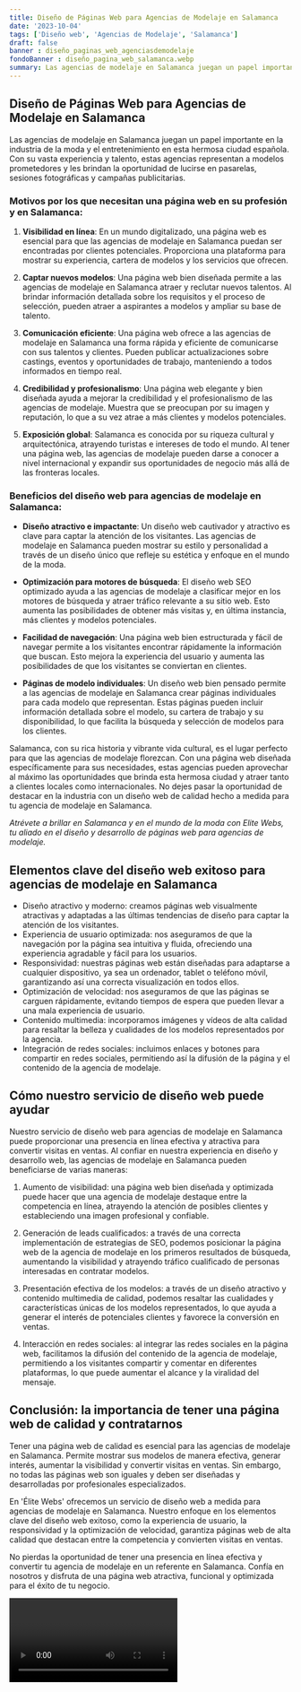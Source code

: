 ```yaml
---
title: Diseño de Páginas Web para Agencias de Modelaje en Salamanca
date: '2023-10-04'
tags: ['Diseño web', 'Agencias de Modelaje', 'Salamanca']
draft: false
banner : diseño_paginas_web_agenciasdemodelaje
fondoBanner : diseño_pagina_web_salamanca.webp
summary: Las agencias de modelaje en Salamanca juegan un papel importante en la industria de la moda y el entretenimiento en esta hermosa ciudad española. Con su vasta experiencia y talento, estas agencias representan a modelos prometedores y les brindan la oportunidad de lucirse en pasarelas, sesiones fotográficas y campañas publicitarias. 
---
```


## Diseño de Páginas Web para Agencias de Modelaje en Salamanca

Las agencias de modelaje en Salamanca juegan un papel importante en la industria de la moda y el entretenimiento en esta hermosa ciudad española. Con su vasta experiencia y talento, estas agencias representan a modelos prometedores y les brindan la oportunidad de lucirse en pasarelas, sesiones fotográficas y campañas publicitarias. 

### Motivos por los que necesitan una página web en su profesión y en Salamanca:

1. **Visibilidad en línea**: En un mundo digitalizado, una página web es esencial para que las agencias de modelaje en Salamanca puedan ser encontradas por clientes potenciales. Proporciona una plataforma para mostrar su experiencia, cartera de modelos y los servicios que ofrecen.

2. **Captar nuevos modelos**: Una página web bien diseñada permite a las agencias de modelaje en Salamanca atraer y reclutar nuevos talentos. Al brindar información detallada sobre los requisitos y el proceso de selección, pueden atraer a aspirantes a modelos y ampliar su base de talento.

3. **Comunicación eficiente**: Una página web ofrece a las agencias de modelaje en Salamanca una forma rápida y eficiente de comunicarse con sus talentos y clientes. Pueden publicar actualizaciones sobre castings, eventos y oportunidades de trabajo, manteniendo a todos informados en tiempo real.

4. **Credibilidad y profesionalismo**: Una página web elegante y bien diseñada ayuda a mejorar la credibilidad y el profesionalismo de las agencias de modelaje. Muestra que se preocupan por su imagen y reputación, lo que a su vez atrae a más clientes y modelos potenciales.

5. **Exposición global**: Salamanca es conocida por su riqueza cultural y arquitectónica, atrayendo turistas e intereses de todo el mundo. Al tener una página web, las agencias de modelaje pueden darse a conocer a nivel internacional y expandir sus oportunidades de negocio más allá de las fronteras locales.

### Beneficios del diseño web para agencias de modelaje en Salamanca:

- **Diseño atractivo e impactante**: Un diseño web cautivador y atractivo es clave para captar la atención de los visitantes. Las agencias de modelaje en Salamanca pueden mostrar su estilo y personalidad a través de un diseño único que refleje su estética y enfoque en el mundo de la moda.

- **Optimización para motores de búsqueda**: El diseño web SEO optimizado ayuda a las agencias de modelaje a clasificar mejor en los motores de búsqueda y atraer tráfico relevante a su sitio web. Esto aumenta las posibilidades de obtener más visitas y, en última instancia, más clientes y modelos potenciales.

- **Facilidad de navegación**: Una página web bien estructurada y fácil de navegar permite a los visitantes encontrar rápidamente la información que buscan. Esto mejora la experiencia del usuario y aumenta las posibilidades de que los visitantes se conviertan en clientes.

- **Páginas de modelo individuales**: Un diseño web bien pensado permite a las agencias de modelaje en Salamanca crear páginas individuales para cada modelo que representan. Estas páginas pueden incluir información detallada sobre el modelo, su cartera de trabajo y su disponibilidad, lo que facilita la búsqueda y selección de modelos para los clientes.

Salamanca, con su rica historia y vibrante vida cultural, es el lugar perfecto para que las agencias de modelaje florezcan. Con una página web diseñada específicamente para sus necesidades, estas agencias pueden aprovechar al máximo las oportunidades que brinda esta hermosa ciudad y atraer tanto a clientes locales como internacionales. No dejes pasar la oportunidad de destacar en la industria con un diseño web de calidad hecho a medida para tu agencia de modelaje en Salamanca.

*Atrévete a brillar en Salamanca y en el mundo de la moda con Elite Webs, tu aliado en el diseño y desarrollo de páginas web para agencias de modelaje.*

<GifSeo />

<Cta />

## Elementos clave del diseño web exitoso para agencias de modelaje en Salamanca

- Diseño atractivo y moderno: creamos páginas web visualmente atractivas y adaptadas a las últimas tendencias de diseño para captar la atención de los visitantes.
- Experiencia de usuario optimizada: nos aseguramos de que la navegación por la página sea intuitiva y fluida, ofreciendo una experiencia agradable y fácil para los usuarios.
- Responsividad: nuestras páginas web están diseñadas para adaptarse a cualquier dispositivo, ya sea un ordenador, tablet o teléfono móvil, garantizando así una correcta visualización en todos ellos.
- Optimización de velocidad: nos aseguramos de que las páginas se carguen rápidamente, evitando tiempos de espera que pueden llevar a una mala experiencia de usuario.
- Contenido multimedia: incorporamos imágenes y vídeos de alta calidad para resaltar la belleza y cualidades de los modelos representados por la agencia.
- Integración de redes sociales: incluimos enlaces y botones para compartir en redes sociales, permitiendo así la difusión de la página y el contenido de la agencia de modelaje.

## Cómo nuestro servicio de diseño web puede ayudar

Nuestro servicio de diseño web para agencias de modelaje en Salamanca puede proporcionar una presencia en línea efectiva y atractiva para convertir visitas en ventas. Al confiar en nuestra experiencia en diseño y desarrollo web, las agencias de modelaje en Salamanca pueden beneficiarse de varias maneras:

1. Aumento de visibilidad: una página web bien diseñada y optimizada puede hacer que una agencia de modelaje destaque entre la competencia en línea, atrayendo la atención de posibles clientes y estableciendo una imagen profesional y confiable.

2. Generación de leads cualificados: a través de una correcta implementación de estrategias de SEO, podemos posicionar la página web de la agencia de modelaje en los primeros resultados de búsqueda, aumentando la visibilidad y atrayendo tráfico cualificado de personas interesadas en contratar modelos.

3. Presentación efectiva de los modelos: a través de un diseño atractivo y contenido multimedia de calidad, podemos resaltar las cualidades y características únicas de los modelos representados, lo que ayuda a generar el interés de potenciales clientes y favorece la conversión en ventas.

4. Interacción en redes sociales: al integrar las redes sociales en la página web, facilitamos la difusión del contenido de la agencia de modelaje, permitiendo a los visitantes compartir y comentar en diferentes plataformas, lo que puede aumentar el alcance y la viralidad del mensaje.

## Conclusión: la importancia de tener una página web de calidad y contratarnos

Tener una página web de calidad es esencial para las agencias de modelaje en Salamanca. Permite mostrar sus modelos de manera efectiva, generar interés, aumentar la visibilidad y convertir visitas en ventas. Sin embargo, no todas las páginas web son iguales y deben ser diseñadas y desarrolladas por profesionales especializados.

En 'Élite Webs' ofrecemos un servicio de diseño web a medida para agencias de modelaje en Salamanca. Nuestro enfoque en los elementos clave del diseño web exitoso, como la experiencia de usuario, la responsividad y la optimización de velocidad, garantiza páginas web de alta calidad que destacan entre la competencia y convierten visitas en ventas.

No pierdas la oportunidad de tener una presencia en línea efectiva y convertir tu agencia de modelaje en un referente en Salamanca. Confía en nosotros y disfruta de una página web atractiva, funcional y optimizada para el éxito de tu negocio.

<Video />

<CtaBot job='Agencias de Modelaje' city='Salamanca'/>

<Gmaps query='Salamanca+españa+maps' />